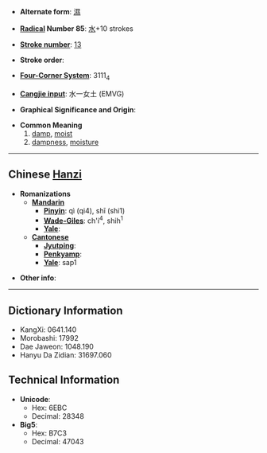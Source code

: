 * '''Alternate form''': [[濕]]

* '''[[Wiktionary:Chinese radical index| Radical]] Number 85''': [[Wiktionary:Chinese radical index 水|水]]+10 strokes

* '''[[Wiktionary:Chinese total strokes index|Stroke number]]''': [[Wiktionary:Chinese total strokes index 13|13]]

* '''Stroke order''': 

* '''[[Wiktionary:Chinese four corner index|Four-Corner System]]''': 3111<sub>4</sub>

* '''[[Wiktionary:Chinese Cangjie index|Cangjie input]]''': 水一女土 (EMVG)

* '''Graphical Significance and Origin''': 

* '''Common Meaning'''
*#[[damp]], [[moist]]
*# [[dampness]], [[moisture]]

----

== Chinese [[Hanzi]] ==

* '''Romanizations'''
** '''[[Mandarin]]'''
*** '''[[Pinyin]]''': qì (qi4), shī (shi1)
*** '''[[Wade-Giles]]''': ch'i<sup>4</sup>, shih<sup>1</sup>
*** '''[[Yale]]''': 
** '''[[Cantonese]]'''
*** '''[[Jyutping]]''':
*** '''[[Penkyamp]]''': 
*** '''[[Yale]]''': sap1

* '''Other info''': 

----

== Dictionary Information ==

* KangXi: 0641.140
* Morobashi: 17992
* Dae Jaweon: 1048.190
* Hanyu Da Zidian: 31697.060

== Technical Information ==

* '''Unicode''':
** Hex: 6EBC
** Decimal: 28348
* '''Big5''':
** Hex: B7C3
** Decimal: 47043